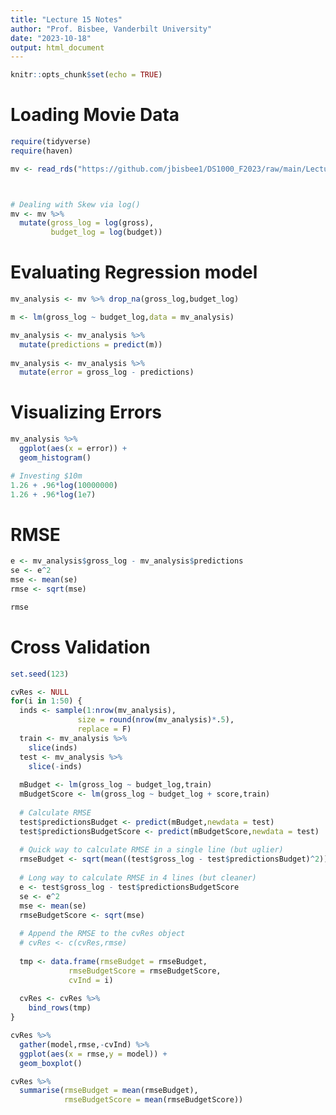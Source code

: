 ```yaml
---
title: "Lecture 15 Notes"
author: "Prof. Bisbee, Vanderbilt University"
date: "2023-10-18"
output: html_document
---
```


```r
knitr::opts_chunk$set(echo = TRUE)
```

# Loading Movie Data

```r
require(tidyverse)
require(haven)

mv <- read_rds("https://github.com/jbisbee1/DS1000_F2023/raw/main/Lectures/5_Regression/data/mv.Rds")



# Dealing with Skew via log()
mv <- mv %>%
  mutate(gross_log = log(gross),
         budget_log = log(budget))
```

# Evaluating Regression model

```r
mv_analysis <- mv %>% drop_na(gross_log,budget_log)

m <- lm(gross_log ~ budget_log,data = mv_analysis)

mv_analysis <- mv_analysis %>%
  mutate(predictions = predict(m))
  
mv_analysis <- mv_analysis %>%
  mutate(error = gross_log - predictions)
```

# Visualizing Errors

```r
mv_analysis %>%
  ggplot(aes(x = error)) + 
  geom_histogram()

# Investing $10m
1.26 + .96*log(10000000)
1.26 + .96*log(1e7)
```

# RMSE

```r
e <- mv_analysis$gross_log - mv_analysis$predictions
se <- e^2
mse <- mean(se)
rmse <- sqrt(mse)

rmse
```


# Cross Validation

```r
set.seed(123)

cvRes <- NULL
for(i in 1:50) {
  inds <- sample(1:nrow(mv_analysis),
               size = round(nrow(mv_analysis)*.5),
               replace = F)
  train <- mv_analysis %>%
    slice(inds)
  test <- mv_analysis %>%
    slice(-inds)
  
  mBudget <- lm(gross_log ~ budget_log,train)
  mBudgetScore <- lm(gross_log ~ budget_log + score,train)
  
  # Calculate RMSE
  test$predictionsBudget <- predict(mBudget,newdata = test)
  test$predictionsBudgetScore <- predict(mBudgetScore,newdata = test)
  
  # Quick way to calculate RMSE in a single line (but uglier)
  rmseBudget <- sqrt(mean((test$gross_log - test$predictionsBudget)^2))
  
  # Long way to calculate RMSE in 4 lines (but cleaner)
  e <- test$gross_log - test$predictionsBudgetScore
  se <- e^2
  mse <- mean(se)
  rmseBudgetScore <- sqrt(mse)
  
  # Append the RMSE to the cvRes object
  # cvRes <- c(cvRes,rmse)
  
  tmp <- data.frame(rmseBudget = rmseBudget,
             rmseBudgetScore = rmseBudgetScore,
             cvInd = i)
  
  cvRes <- cvRes %>%
    bind_rows(tmp)
}

cvRes %>%
  gather(model,rmse,-cvInd) %>%
  ggplot(aes(x = rmse,y = model)) + 
  geom_boxplot()

cvRes %>%
  summarise(rmseBudget = mean(rmseBudget),
            rmseBudgetScore = mean(rmseBudgetScore))
```



